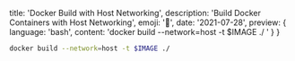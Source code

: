   title: 'Docker Build with Host Networking',
  description: 'Build Docker Containers with Host Networking',
  emoji: '🐳',
  date: '2021-07-28',
  preview: {
    language: 'bash',
    content: 'docker build --network=host -t $IMAGE ./ '
  }
}

```bash
docker build --network=host -t $IMAGE ./
```
